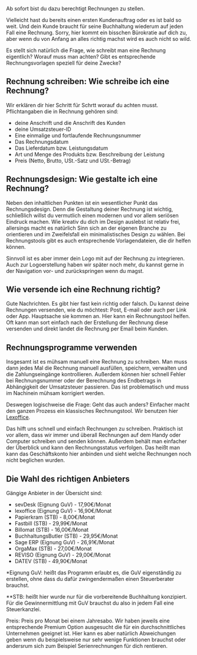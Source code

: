 
Ab sofort bist du dazu berechtigt Rechnungen zu stellen.

Vielleicht hast du bereits einen ersten Kundenauftrag oder es ist bald so weit.
Und dein Kunde braucht für seine Buchhaltung wiederum auf jeden Fall eine Rechnung. Sorry, hier kommt ein bisschen Bürokratie auf dich zu, aber wenn du von Anfang an alles richtig machst wird es auch nicht so wild.

Es stellt sich natürlich die Frage, wie schreibt man eine Rechnung eigentlich?
Worauf muss man achten? Gibt es entsprechende Rechnungsvorlagen speziell für deine Zwecke?

## Rechnung schreiben: Wie schreibe ich eine Rechnung?

Wir erklären dir hier Schritt für Schrtt worauf du achten musst.
Pflichtangaben die in Rechnung gehören sind:

- deine Anschrift und die Anschrift des Kunden
- deine Umsatzsteuer-ID
- Eine einmalige und fortlaufende Rechnungsnummer
- Das Rechnungsdatum
- Das Lieferdatum bzw. Leistungsdatum
- Art und Menge des Produkts bzw. Beschreibung der Leistung
- Preis (Netto, Brutto, USt.-Satz und USt.-Betrag)

## Rechnungsdesign: Wie gestalte ich eine Rechnung?

Neben den inhaltlichen Punkten ist ein wesentlicher Punkt das Rechnungsdesign. Denn die Gestaltung deiner Rechnung ist wichtig, schließlich willst du vermutlich einen modernen und vor allem seriösen Eindruck machen.
Wie kreativ du dich im Design auslebst ist relativ frei, allersings macht es natürlich Sinn sich an der eigenen Branche zu orientieren und im Zweifelsfall ein minimalistisches Design zu wählen. Bei Rechnungstools gibt es auch entsprechende Vorlagendateien, die dir helfen können.

Sinnvoll ist es aber immer dein Logo mit auf der Rechnung zu integrieren.
Auch zur Logoerstellung haben wir später noch mehr, du kannst gerne in der Navigation vor- und zurückspringen wenn du magst.

## Wie versende ich eine Rechnung richtig?

Gute Nachrichten. Es gibt hier fast kein richtig oder falsch. Du kannst deine Rechnungen versenden, wie du möchtest: Post, E-mail oder auch per Link oder App.
Hauptsache sie kommen an. Hier kann ein Rechnungstool helfen. Oft kann man sort einfach nach der Erstellung der Rechnung diese versenden und direkt landet die Rechnung per Email beim Kunden.

## Rechnungsprogramme verwenden

Insgesamt ist es mühsam manuell eine Rechnung zu schreiben. Man muss dann jedes Mal die Rechnung manuell ausfüllen, speichern, verwalten und die Zahlungseingänge kontrollieren. Außerdem können hier schnell Fehler bei Rechnungsnummer oder der Berechnung des Endbetrags in Abhängigkeit der Umsatzsteuer passieren. Das ist problematisch und muss im Nachinein mühsam korrigiert werden.

Deswegen logischweise die Frage: Geht das auch anders?
Einfacher macht den ganzen Prozess ein klassisches Rechnungstool. Wir benutzen hier [Lexoffice](https://www.lexoffice.de/).

Das hilft uns schnell und einfach Rechnungen zu schreiben. Praktisch ist vor allem, dass wir immer und überall Rechnungen auf dem Handy oder Computer schreiben und senden können.
Außerdem behält man einfacher der Überblick und kann den Rechnungsstatus verfolgen. Das heißt man kann das Geschäftskonto hier anbinden und sieht welche Rechnungen noch nicht beglichen wurden.

## Die Wahl des richtigen Anbieters

Gängige Anbieter in der Übersicht sind:

- sevDesk (Eignung GuV) - 17,90€/Monat
- lexoffice (Eignung GuV) - 16,90€/Monat
- Papierkram (STB) - 8,00€/Monat
- Fastbill (STB) - 29,99€/Monat
- Billomat (STB) - 16,00€/Monat
- BuchhaltungsButler (STB) - 29,95€/Monat
- Sage ERP (Eignung GuV) - 26,91€/Monat
- OrgaMax (STB) - 27,00€/Monat
- REVISO (Eignung GuV) - 29,00€/Monat
- DATEV (STB) - 49,90€/Monat

\*Eignung GuV: heißt das Programm erlaubt es, die GuV eigenständig zu erstellen, ohne dass du dafür zwingendermaßen einen Steuerberater brauchst.

\*\*STB: heißt hier wurde nur für die vorbereitende Buchhaltung konzipiert. Für die Gewinnermittlung mit GuV brauchst du also in jedem Fall eine Steuerkanzlei.

Preis: Preis pro Monat bei einem Jahresabo. Wir haben jeweils eine entsprechende Premium Option ausgesucht die für ein durchschnittliches Unternehmen geeignet ist. Hier kann es aber natürlich Abweichungen geben wenn du beispielsweise nur sehr wenige Funktionen brauchst oder andersrum sich zum Beispiel Serienrechnungen für dich rentieren.
